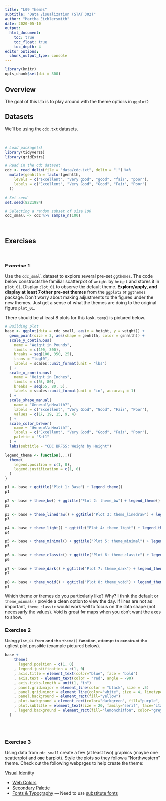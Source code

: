 ```yaml
---
title: "L09 Themes"
subtitle: "Data Visualization (STAT 302)"
author: "Martha Eichlersmith"
date: 2020-05-10
output:
  html_document:
    toc: true
    toc_float: true
    toc_depth: 4
editor_options: 
  chunk_output_type: console
---
```


```r
library(knitr)
opts_chunk$set(dpi = 300)
```

## Overview

The goal of this lab is to play around with the theme options in `ggplot2` 

## Datasets

We'll be using the `cdc.txt` datasets.

<br>

```r
# Load package(s)
library(tidyverse)
library(gridExtra)

# Read in the cdc dataset
cdc <- read_delim(file = "data/cdc.txt", delim = "|") %>%
  mutate(genhlth = factor(genhlth,
    levels = c("excellent", "very good", "good", "fair", "poor"),
    labels = c("Excellent", "Very Good", "Good", "Fair", "Poor")
  ))

# Set seed
set.seed(8221984)

# Selecting a random subset of size 100
cdc_small <- cdc %>% sample_n(100)
```

<br>

## Exercises


<br>

### Exercise 1

Use the `cdc_small` dataset to explore several pre-set `ggthemes`. The code below constructs the familiar scatterplot of `weight` by `height` and stores it in `plot_01`. Display `plot_01` to observe the default theme. **Explore/apply, and display at least 7 other pre-set themes** from the `ggplot2` or `ggthemes` package. Don't worry about making adjustments to the figures under the new themes. Just get a sense of what the themes are doing to the original figure `plot_01`. 

There should be at least 8 plots for this task. `temp1` is pictured below.

```r
# Building plot
base <- ggplot(data = cdc_small, aes(x = height, y = weight)) +
  geom_point(size = 3, aes(shape = genhlth, color = genhlth)) +
  scale_y_continuous(
    name = "Weight in Pounds",
    limits = c(100, 300),
    breaks = seq(100, 350, 25),
    trans = "log10",
    labels = scales::unit_format(unit = "lbs")
  ) +
  scale_x_continuous(
    name = "Height in Inches",
    limits = c(55, 80),
    breaks = seq(55, 80, 5),
    labels = scales::unit_format(unit = "in", accuracy = 1)
  ) +
  scale_shape_manual(
    name = "General\nHealth?",
    labels = c("Excellent", "Very Good", "Good", "Fair", "Poor"),
    values = c(17, 19, 15, 9, 4)
  ) +
  scale_color_brewer(
    name = "General\nHealth?",
    labels = c("Excellent", "Very Good", "Good", "Fair", "Poor"),
    palette = "Set1"
  ) +
  labs(subtitle = "CDC BRFSS: Weight by Height")

legend_theme <- function(...){
  theme(
    legend.position = c(1, 0),
    legend.justification = c(1, 0)
  )
}
```

```r
p1 <- base + ggtitle("Plot 1: Base") + legend_theme()
p1

p2 <- base + theme_bw() + ggtitle("Plot 2: theme_bw") + legend_theme()
p2 

p3 <- base + theme_linedraw() + ggtitle("Plot 3: theme_linedraw") + legend_theme()
p3

p4 <- base + theme_light() + ggtitle("Plot 4: theme_light") + legend_theme()
p4

p5 <- base + theme_minimal() + ggtitle("Plot 5: theme_minimal") + legend_theme()
p5

p6 <- base + theme_classic() + ggtitle("Plot 6: theme_classic") + legend_theme()
p6

p7 <- base + theme_dark() + ggtitle("Plot 7: theme_dark") + legend_theme()
p7

p8 <- base + theme_void() + ggtitle("Plot 8: theme_void") + legend_theme()
p8

```


Which theme or themes do you particularly like? Why? 
I think the default or `theme_minmal()` provide a clean option to view the day.  If lines are not as important, `theme_classic` would work well to focus on the data shape (not necessarly the values).  Void is great for maps when you don't want the axes to show.  



### Exercise 2

Using `plot_01` from  and the `theme()` function, attempt to construct the ugliest plot possible (example pictured below).

```r
base + 
    theme(
      legend.position = c(1, 0)
    , legend.justification = c(1, 0)
    , axis.title = element_text(color="blue", face = "bold")
    , axis.text = element_text(color = "red", angle = -90)
    , axis.ticks.length = unit(1, "in")
    , panel.grid.major = element_line(color = "black", size = .5)
    , panel.grid.minor = element_line(color="white", size = 4, linetype="dotted")
    , panel.background = element_rect(fill="yellow")
    , plot.background = element_rect(color="darkgreen", fill="purple", size = 10)
    , plot.subtitle = element_text(size = 20, family="serif", face="italic")
    , legend.background = element_rect(fill="lemonchiffon", color="grey50", size = 1, linetype="dashed")
  )
  
```



<br>

### Exercise 3

Using data from `cdc_small` create a few (at least two) graphics (maybe one scatterplot and one barplot). Style the plots so they follow a "Northwestern" theme. Check out the following webpages to help create the theme:

[Visual Identity](https://www.northwestern.edu/brand/visual-identity/index.html)

- [Web Colors](https://www.northwestern.edu/brand/visual-identity/color/digital-colors.html)
- [Secondary Palette](https://www.northwestern.edu/brand/visual-identity/color/secondary-palette.html)
- [Fonts & Typography](https://www.northwestern.edu/brand/visual-identity/fonts-typography/index.html) --- Need to use [substitute fonts](https://www.northwestern.edu/brand/visual-identity/fonts-typography/substitute-fonts.html)

<br>
